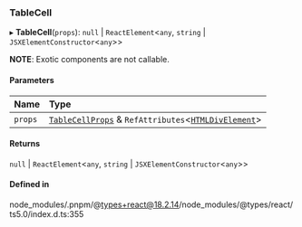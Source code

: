 ### TableCell

▸ **TableCell**(`props`): `null` \| `ReactElement`\<`any`, `string` \| `JSXElementConstructor`\<`any`\>\>

**NOTE**: Exotic components are not callable.

#### Parameters

| Name    | Type                                                                                                                                                   |
| :------ | :----------------------------------------------------------------------------------------------------------------------------------------------------- |
| `props` | [`TableCellProps`](/components/table-cell/props.md) & `RefAttributes`\<[`HTMLDivElement`](https://developer.mozilla.org/docs/Web/API/HTMLDivElement)\> |

#### Returns

`null` \| `ReactElement`\<`any`, `string` \| `JSXElementConstructor`\<`any`\>\>

#### Defined in

node_modules/.pnpm/@types+react@18.2.14/node_modules/@types/react/ts5.0/index.d.ts:355
